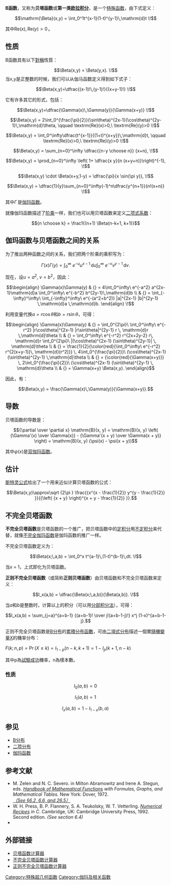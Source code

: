 '''Β函数'''，又称为'''贝塔函数'''或'''第一类[[欧拉积分|欧拉积分]]'''，是一个[[特殊函数|特殊函数]]，由下式定义：

:<math>
 \mathrm{\Beta}(x,y) = \int_0^1t^{x-1}(1-t)^{y-1}\,\mathrm{d}t
\!</math>

其中<math>\textrm{Re}(x), \textrm{Re}(y) > 0\,</math>。

== 性质 ==
Β函数具有以下[[對稱|對稱]]性質：

:<math>
 \Beta(x,y) = \Beta(y,x).
\!</math>
当x,y是正整数的时候，我们可以从伽马函数定义得到如下式子：

:<math>
 \Beta(x,y)=\dfrac{(x-1)!\,(y-1)!}{(x+y-1)!}
\!</math>

它有许多其它的形式，包括：

:<math>
 \Beta(x,y)=\dfrac{\Gamma(x)\,\Gamma(y)}{\Gamma(x+y)}
\!</math>

:<math>
 \Beta(x,y) =
  2\int_0^{\frac{\pi}{2}}(\sin\theta)^{2x-1}(\cos\theta)^{2y-1}\,\mathrm{d}\theta,
  \qquad \textrm{Re}(x)>0,\ \textrm{Re}(y)>0
\!</math>

:<math>
 \Beta(x,y) =
  \int_0^\infty\dfrac{t^{x-1}}{(1+t)^{x+y}}\,\mathrm{d}t,
  \qquad \textrm{Re}(x)>0,\ \textrm{Re}(y)>0
\!</math>

:<math>
 \Beta(x,y) =
  \sum_{n=0}^\infty \dfrac{{n-y \choose n}} {x+n},
\!</math>

:<math>
 \Beta(x,y) = \prod_{n=0}^\infty \left( 1+ \dfrac{x y}{n (x+y+n)}\right)^{-1},
\!</math>

:<math>
 \Beta(x,y) \cdot \Beta(x+y,1-y) =
  \dfrac{\pi}{x \sin(\pi y)},
\!</math>

:<math>
 \Beta(x,y) =
  \dfrac{1}{y}\sum_{n=0}^\infty(-1)^n\dfrac{y^{n+1}}{n!(x+n)}
\!</math>

其中<math>\Gamma\,</math>是[[伽玛函数|伽玛函数]]。

就像伽玛函数描述了[[阶乘|阶乘]]一样，我们也可以用贝塔函数来定义[[二项式系数|二项式系数]]：

:<math>{n \choose k} = \frac1{(n+1) \Beta(n-k+1, k+1)}</math>

== 伽玛函数与贝塔函数之间的关系 ==
为了推出两种函数之间的关系，我们把两个阶乘的乘积写为： 

:<math>
 \Gamma(x)\Gamma(y) =
  \int_0^\infty\ e^{-u} u^{x-1}\,\mathrm{d}u \int_0^\infty\ e^{-v} v^{y-1}\,\mathrm{d}v.
\!</math>

现在，设<math>u = a^2</math>, <math>v = b^2</math>，因此：

:<math>\begin{align}
 \Gamma(x)\Gamma(y) & {} =
  4\int_0^\infty\ e^{-a^2} a^{2x-1}\mathrm{d}a \int_0^\infty\ e^{-b^2} b^{2y-1}\,\mathrm{d}b \\
& {} = \int_{-\infty}^\infty\ \int_{-\infty}^\infty\ e^{-(a^2+b^2)} |a|^{2x-1} |b|^{2y-1} \,\mathrm{d}a \,\mathrm{d}b.
\end{align}
\!</math>

利用变量代换<math>a = r\cos\theta</math>和<math>b = r\sin\theta</math>，可得：

:<math>\begin{align}
 \Gamma(x)\Gamma(y) & {} =
  \int_0^{2\pi}\ \int_0^\infty\ e^{-r^2} |r\cos\theta|^{2x-1} |r\sin\theta|^{2y-1} r \, \mathrm{d}r \,\mathrm{d}\theta \\
& {} = \int_0^\infty\ e^{-r^2} r^{2x+2y-2} r\, \mathrm{d}r \int_0^{2\pi}\ |(\cos\theta)^{2x-1} (\sin\theta)^{2y-1}| \, \mathrm{d}\theta \\
& {} = \frac{1}{2}{\color{red}{\int_0^\infty\ e^{-r^2} r^{2(x+y-1)}\, \mathrm{d}(r^2)}} \, 4\int_0^{\frac{\pi}{2}}\ (\cos\theta)^{2x-1} (\sin\theta)^{2y-1} \,\mathrm{d}\theta \\
& {} = {\color{red}{\Gamma(x+y)}} \, 2\int_0^{\frac{\pi}{2}}\ (\cos\theta)^{2x-1} (\sin\theta)^{2y-1} \, \mathrm{d}\theta \\
& {} = \Gamma(x+y) \Beta(x,y).
\end{align}
</math>

因此，有：

:<math>
 \Beta(x,y) = \frac{\Gamma(x)\,\Gamma(y)}{\Gamma(x+y)}.
</math>

== 导数 ==

贝塔函数的导数是：

:<math>{\partial \over \partial x} \mathrm{B}(x, y) = \mathrm{B}(x, y) \left( {\Gamma'(x) \over \Gamma(x)} - {\Gamma'(x + y) \over \Gamma(x + y)} \right) = \mathrm{B}(x, y) (\psi(x) - \psi(x + y))</math>

其中<math>\psi(x)</math>是[[双伽玛函数|双伽玛函数]]。

== 估计 ==

[[斯特灵公式|斯特灵公式]]给出了一个用来近似计算贝塔函数的公式：

:<math>\Beta(x,y)\approx\sqrt {2\pi } \frac{{x^{x - \frac{1}{2}} y^{y - \frac{1}{2}} }}{{\left( {x + y} \right)^{x + y - \frac{1}{2}} }}.</math>

== 不完全贝塔函数 ==

'''不完全贝塔函数'''是贝塔函数的一个推广，把贝塔函数中的[[定积分|定积分]]用[[不定积分|不定积分]]来代替，就像[[不完全伽玛函数|不完全伽玛函数]]是伽玛函数的推广一样。

不完全贝塔函数定义为：

:<math> \Beta(x;\,a,b) = \int_0^x t^{a-1}\,(1-t)^{b-1}\,dt. \!</math>

当''x'' = 1，上式即化为贝塔函数。

'''正则不完全贝塔函数'''（或简称'''正则贝塔函数'''）由贝塔函数和不完全贝塔函数来定义：

:<math> I_x(a,b) = \dfrac{\Beta(x;\,a,b)}{\Beta(a,b)}. \!</math>

当''a''和''b''是整数时，计算以上的积分（可以用[[分部积分法|分部积分法]]），可得：

:<math> I_x(a,b) = \sum_{j=a}^{a+b-1} {(a+b-1)! \over j!(a+b-1-j)!} x^j (1-x)^{a+b-1-j}. </math>

正则不完全贝塔函数是[[Β分布|Β分布]]的[[累積分布函數|累積分布函數]]，可由[[二項式分布|二項式分布]]描述一個實[[隨機變量|隨機變量]]X的機率分布：

<math> F(k;n,p) = \Pr(X \le k) = I_{1-p}(n-k, k+1) = 1 - I_p(k+1,n-k) </math>

其中p為[[試驗成功|試驗成功]]機率，n為樣本數。

=== 性质 ===

:<math> I_0(a,b) = 0 \, </math>
:<math> I_1(a,b) = 1 \, </math>
:<math> I_x(a,b) = 1 - I_{1-x}(b,a) \, </math>

== 参见 ==
* [[Β分布|Β分布]]
* [[二项分布|二项分布]]
* [[伽玛函数|伽玛函数]]

== 参考文献 ==
* M. Zelen and N. C. Severo. in Milton Abramowitz and Irene A. Stegun, eds. ''[[Handbook_of_Mathematical_Functions|Handbook of Mathematical Functions]] with Formulas, Graphs, and Mathematical Tables.'' New York: Dover, 1972. ''[http://www.math.sfu.ca/~cbm/aands/page_258.htm （See §6.2, 6.6, and 26.5）] {{Wayback|url=http://www.math.sfu.ca/~cbm/aands/page_258.htm |date=20080524230939 }}''
* W. H. Press, B. P. Flannery, S. A. Teukolsky, W. T. Vetterling. ''[https://web.archive.org/web/20080516044136/http://www.nr.com/ Numerical Recipes] in C''. Cambridge, UK: Cambridge University Press, 1992. Second edition. ''(See section 6.4)''
* {{planetmath reference|id=6206|title=用拉普拉斯变换来计算贝塔函数}}

== 外部链接 ==
* [https://web.archive.org/web/20080711054908/http://www.danielsoper.com/statcalc/calc35.aspx 贝塔函数计算器]
* [https://web.archive.org/web/20070120151547/http://www.danielsoper.com/statcalc/calc36.aspx 不完全贝塔函数计算器]
* [https://web.archive.org/web/20070120151557/http://www.danielsoper.com/statcalc/calc37.aspx 正则不完全贝塔函数计算器]

{{Authority control}}
[[Category:特殊超几何函数|Category:特殊超几何函数]]
[[Category:伽玛及相关函数|Category:伽玛及相关函数]]